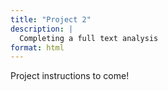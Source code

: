 ```yaml
---
title: "Project 2"
description: |
  Completing a full text analysis
format: html
---
```



Project instructions to come!

<!--

### Overview

You will find a data set containing string data.  The data could be on newspaper articles, tweets, songs, plays, movie reviews, or anything else you can imagine.  Then you will answer questions of interest and tell a story about your data using string and regular expression skills you have developed.

Your analysis must contain the following elements:

- at least 3 `str_*()` functions
- at least 3 regular expressions
- at least 2 illustrative, well-labeled plots or tables
- a description of what insights can be gained from your plots and tables
- a reference / documentation of the data source.


Logistics:

- please include all your code used in the analysis.
- make sure that all graphs are well-labeled (including x and y axes, title of the graph, and accurate and succinct labels for color and fill).
- do not include superfluous error or warning messages.
- include a few sentences describing each of your plots or tables.  That is, tell the reader what they see when they look at the plot. Your narrative description should be in the text part of the qmd file, not as a comment in an R chunk.
- please include the source of the data (which includes both the link to the TidyTuesday page + the original source of the information).


### Some potential places to find text data

I've gathered some potential datasets for you to work with.  All of the datasets below contain some or a lot of text.

* <a href = "https://github.com/rfordatascience/tidytuesday/blob/master/data/2024/2024-09-17/readme.md" target = "_blank"> Shakespeare Dialogue</a> 

* <a href = "https://github.com/rfordatascience/tidytuesday/blob/master/data/2021/2021-04-20/readme.md" target = "_blank">Netflix titles</a>

* <a href = "https://github.com/rfordatascience/tidytuesday/blob/master/data/2020/2020-04-28/readme.md" target = "_blank">synopses data frame</a> for Broadway Weekly Grosses

* <a href = "https://github.com/EmilHvitfeldt/friends" target = "_blank">Friends dialogue</a>

* <a href = "https://github.com/nicholasjhorton/FederalistPapers/" target = "_blank">Federalist Papers</a>
   - Load the package into R using
   
```r
#| eval: false
install.packages("devtools")
devtools::install_github("nicholasjhorton/FederalistPapers")
```


* All of <a href = "https://github.com/Amherst-Statistics/DickinsonPoems" target = "_blank">Emily Dickinson's poems</a>
    - Load the package into R using
    
```r
#| eval: false
devtools::install_github("Amherst-Statistics/DickinsonPoems")
```

* <a href = "https://www.kaggle.com/datasets/fabriziocominetti/the-office-lines" target = "_blank">Every line of the office</a>

* All of <a href = "https://www.obamalibrary.gov/digital-research-room/archived-white-house-websites-and-social-media" target = "_target">Barack Obama's tweets</a> archived by the National Archives.

* The "Dear Abby" stories underlying The Pudding’s <a href = "https://pudding.cool/2018/11/dearabby/" target = "_blank">30 Years of American Anxieties article</a>
    - See data on the <a href = "https://github.com/the-pudding/data/tree/master/dearabby" target = "_blank">The Pudding's GitHub site</a>
    - Load the data in using
    
```r
#| eval: false
read_csv("https://raw.githubusercontent.com/the-pudding/data/master/dearabby/raw_da_qs.csv")
```

- <a href = "https://github.com/the-pudding/data" target = "_blank">Other articles from The Pudding</a>

- NY Times headlines from the RTextTools package (see below)

```r
#| eval: false

library(RTextTools) 
data(NYTimes)
as_tibble(NYTimes)
```

- the options are endless -- be resourceful and creative!


### Timeline

Mini-Project 2 must be submitted on Canvas (not Gradescope) by **11:59 PM on Wednesday October 2**.  You will add a tab to your Quarto webpage for Mini-Project 3 and submit the new page's URL.

-->
